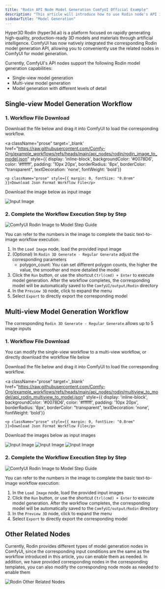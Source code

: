 ```yaml
---
title: "Rodin API Node Model Generation ComfyUI Official Example"
description: "This article will introduce how to use Rodin node's API in ComfyUI for model generation"
sidebarTitle: "Model Generation"
---
```



Hyper3D Rodin (hyper3d.ai) is a platform focused on rapidly generating high-quality, production-ready 3D models and materials through artificial intelligence.
ComfyUI has now natively integrated the corresponding Rodin model generation API, allowing you to conveniently use the related nodes in ComfyUI for model generation.

Currently, ComfyUI's API nodes support the following Rodin model generation capabilities:
- Single-view model generation
- Multi-view model generation
- Model generation with different levels of detail

<ReqHint/>
<UpdateReminder/>

## Single-view Model Generation Workflow

### 1. Workflow File Download

Download the file below and drag it into ComfyUI to load the corresponding workflow.

<a className="prose"
target='_blank'
href="https://raw.githubusercontent.com/Comfy-Org/example_workflows/refs/heads/main/api_nodes/rodin/rodin_image_to_model.json"
style={{ display: 'inline-block', backgroundColor: '#0078D6', color: '#ffffff', padding: '10px 20px', borderRadius: '8px', borderColor: "transparent", textDecoration: 'none', fontWeight: 'bold'}}
>
    <p className="prose" style={{ margin: 0, fontSize: "0.8rem" }}>Download Json Format Workflow File</p>
</a>

Download the image below as input image

![Input Image](https://raw.githubusercontent.com/Comfy-Org/example_workflows/refs/heads/main/api_nodes/rodin/doll.jpg)

### 2. Complete the Workflow Execution Step by Step

![ComfyUI Rodin Image to Model Step Guide](/images/tutorial/api_nodes/rodin/rodin_image_to_model_step_guide.jpg)

You can refer to the numbers in the image to complete the basic text-to-image workflow execution:  
1. In the `Load Image` node, load the provided input image
2. (Optional) In `Rodin 3D Generate - Regular Generate` adjust the corresponding parameters
   - polygon_count: You can set different polygon counts, the higher the value, the smoother and more detailed the model
3. Click the `Run` button, or use the shortcut `Ctrl(cmd) + Enter` to execute model generation. After the workflow completes, the corresponding model will be automatically saved to the `ComfyUI/output/Rodin` directory
4. In the `Preview 3D` node, click to expand the menu
5. Select `Export` to directly export the corresponding model

## Multi-view Model Generation Workflow

The corresponding `Rodin 3D Generate - Regular Generate` allows up to 5 image inputs

### 1. Workflow File Download

You can modify the single-view workflow to a multi-view workflow, or directly download the workflow file below

Download the file below and drag it into ComfyUI to load the corresponding workflow.

<a className="prose"
target='_blank'
href="https://raw.githubusercontent.com/Comfy-Org/example_workflows/refs/heads/main/api_nodes/rodin/multiview_to_model/api_rodin_multiview_to_model.json"
style={{ display: 'inline-block', backgroundColor: '#0078D6', color: '#ffffff', padding: '10px 20px', borderRadius: '8px', borderColor: "transparent", textDecoration: 'none', fontWeight: 'bold'}}
>
    <p className="prose" style={{ margin: 0, fontSize: "0.8rem" }}>Download Json Format Workflow File</p>
</a>

Download the images below as input images

![Input Image](https://raw.githubusercontent.com/Comfy-Org/example_workflows/refs/heads/main/api_nodes/rodin/multiview_to_model/front.jpg)
![Input Image](https://raw.githubusercontent.com/Comfy-Org/example_workflows/refs/heads/main/api_nodes/rodin/multiview_to_model/back.jpg)
![Input Image](https://raw.githubusercontent.com/Comfy-Org/example_workflows/refs/heads/main/api_nodes/rodin/multiview_to_model/left.jpg)

### 2. Complete the Workflow Execution Step by Step

![ComfyUI Rodin Image to Model Step Guide](/images/tutorial/api_nodes/rodin/rodin_multiview_to_model_step_guide.jpg)

You can refer to the numbers in the image to complete the basic text-to-image workflow execution:  
1. In the `Load Image` node, load the provided input images
2. Click the `Run` button, or use the shortcut `Ctrl(cmd) + Enter` to execute model generation. After the workflow completes, the corresponding model will be automatically saved to the `ComfyUI/output/Rodin` directory
3. In the `Preview 3D` node, click to expand the menu
4. Select `Export` to directly export the corresponding model

## Other Related Nodes

Currently, Rodin provides different types of model generation nodes in ComfyUI, since the corresponding input conditions are the same as the workflow introduced in this article, you can enable them as needed. In addition, we have provided corresponding nodes in the corresponding templates, you can also modify the corresponding node mode as needed to enable them

![Rodin Other Related Nodes](/images/tutorial/api_nodes/rodin/other_nodes.jpg)